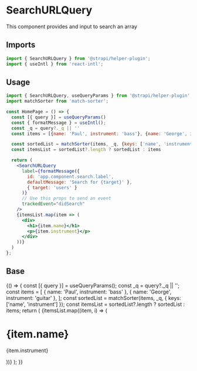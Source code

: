 <!--- Search.stories.mdx --->


<Meta title="components/SearchURLQuery" />

# SearchURLQuery

This component provides and input to search an array

## Imports

```js
import { SearchURLQuery } from '@strapi/helper-plugin';
import { useIntl } from 'react-intl';
```

## Usage

```jsx
import { SearchURLQuery, useQueryParams } from '@strapi/helper-plugin';
import matchSorter from 'match-sorter';

const HomePage = () => {
  const [{ query }] = useQueryParams()
  const { formatMessage } = useIntl();
  const _q = query?._q || ''
  const items = [{name: 'Paul', instrument: 'bass'}, {name: 'George', instrument: 'guitar'}]

  const sortedList = matchSorter(items, _q, {keys: ['name', 'instrument']})
  const itemsList = sortedList?.length ? sortedList : items

  return (
    <SearchURLQuery
      label={formatMessage({
        id: 'app.component.search.label',
        defaultMessage: 'Search for {target}' },
        { target: 'users' }
      )}
      // Use this props to send an event
      trackedEvent="didSearch"
    />
    {itemsList.map(item => (
      <div>
        <h1>{item.name}</h1>
        <p>{item.instrument}</p>
      </div>
    ))}
  )
};
```

## Base

<Canvas>
  <Story name="base">
    {() => {
      const [{ query }] = useQueryParams();
      const _q = query?._q || '';
      const items = [
        { name: 'Paul', instrument: 'bass' },
        { name: 'George', instrument: 'guitar' },
      ];
      const sortedList = matchSorter(items, _q, { keys: ['name', 'instrument'] });
      const itemsList = sortedList?.length ? sortedList : items;
      return (
        <Stack paddingTop={6} spacing={4}>
          <SearchURLQuery label="Label" />
          {itemsList.map((item, i) => (
            <div key={i}>
              <h1>{item.name}</h1>
              <p>{item.instrument}</p>
            </div>
          ))}
        </Stack>
      );
    }}
  </Story>
</Canvas>

<ArgsTable of={SearchURLQuery} />
